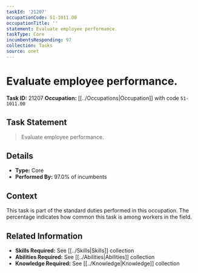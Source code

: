 ```yaml
---
taskId: '21207'
occupationCode: 51-1011.00
occupationTitle: ''
statement: Evaluate employee performance.
taskType: Core
incumbentsResponding: 97
collection: Tasks
source: onet
---
```

# Evaluate employee performance.

**Task ID:** 21207
**Occupation:** [[../Occupations|Occupation]] with code `51-1011.00`

## Task Statement

> Evaluate employee performance.

## Details

- **Type:** Core
- **Performed By:** 97.0% of incumbents

## Context

This task is part of the standard duties performed in this occupation. The percentage indicates how common this task is among workers in the field.

## Related Information

- **Skills Required:** See [[../Skills|Skills]] collection
- **Abilities Required:** See [[../Abilities|Abilities]] collection
- **Knowledge Required:** See [[../Knowledge|Knowledge]] collection
